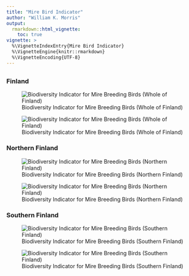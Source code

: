 ```yaml
---
title: "Mire Bird Indicator"
author: "William K. Morris"
output: 
  rmarkdown::html_vignette:
    toc: true
vignette: >
  %\VignetteIndexEntry{Mire Bird Indicator}
  %\VignetteEngine{knitr::rmarkdown}
  %\VignetteEncoding{UTF-8}
---
```


## {.tabset .tabset-fade .tabset-pills}

### Finland

::: {.pkgdown-release}
![Biodiversity Indicator for Mire Breeding Birds (Whole of Finland)
](https://indicators.laji.fi/svg/mrb?fontsize=16&scale=60 "Mire Birds (Whole of Finland)")
:::

::: {.pkgdown-devel}
![Biodiversity Indicator for Mire Breeding Birds (Whole of Finland)
](https://indicators-dev.laji.fi/svg/mrb?fontsize=16&scale=60 "Mire Birds (Whole of Finland)")
:::

### Northern Finland

::: {.pkgdown-release}
![Biodiversity Indicator for Mire Breeding Birds (Northern Finland)
](https://indicators.laji.fi/svg/mrb?region=north&fontsize=16&scale=60 "Mire Birds (Northern Finland)")
:::

::: {.pkgdown-devel}
![Biodiversity Indicator for Mire Breeding Birds (Northern Finland)
](https://indicators-dev.laji.fi/svg/mrb?region=north&fontsize=16&scale=60 "Mire Birds (Northern Finland)")
:::

### Southern Finland

::: {.pkgdown-release}
![Biodiversity Indicator for Mire Breeding Birds (Southern Finland)
](https://indicators.laji.fi/svg/mrb?region=south&fontsize=16&scale=60 "Mire Birds (Southern Finland)")
:::

::: {.pkgdown-devel}
![Biodiversity Indicator for Mire Breeding Birds (Southern Finland)
](https://indicators-dev.laji.fi/svg/mrb?region=south&fontsize=16&scale=60 "Mire Birds (Southern Finland)")
:::
